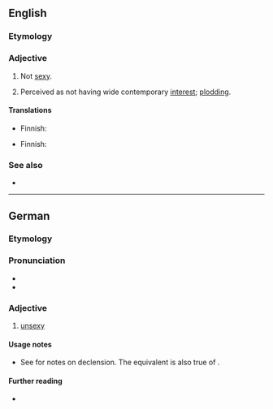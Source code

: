 ==English==

===Etymology===
{{prefix|en|un|sexy}}

===Adjective===
{{en-adj|er}}

# Not [[sexy]].
# {{lb|en|of research etc}} Perceived as not having wide contemporary [[interest]]; [[plodding]].

====Translations====
{{trans-top|not sexy}}
* Finnish: {{t+|fi|epäseksikäs}}
{{trans-mid}}
{{trans-bottom}}

{{trans-top|perceived as uninteresting}}
* Finnish: {{t|fi|[[ei]] [[seksikäs]]}}
{{trans-mid}}
{{trans-bottom}}

===See also===
*{{l|en|nonsexy}}

----

==German==

===Etymology===
{{prefix|de|un|sexy}}

===Pronunciation===
* {{IPA|/ˈʊnˌsɛksi/|lang=de}}
* {{hyphenation|un|se|xy|lang=de}}

===Adjective===
{{de-adj|unsexyer|unsexysten}}

# {{lb|de|informal}} [[#English|unsexy]]

====Usage notes====
* See {{m|de|sexy}} for notes on declension. The equivalent is also true of {{m|de||unsexy}}.

====Further reading====
* {{R:Duden}}